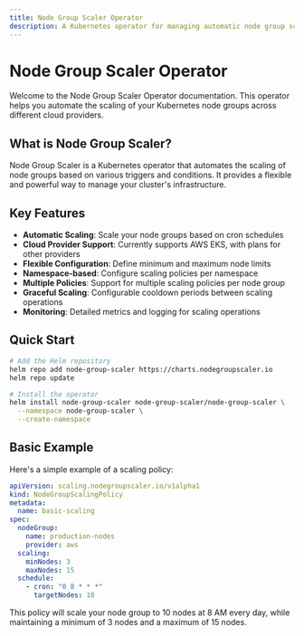 ```yaml
---
title: Node Group Scaler Operator
description: A Kubernetes operator for managing automatic node group scaling
---
```


# Node Group Scaler Operator

Welcome to the Node Group Scaler Operator documentation. This operator helps you automate the scaling of your Kubernetes node groups across different cloud providers.

## What is Node Group Scaler?

Node Group Scaler is a Kubernetes operator that automates the scaling of node groups based on various triggers and conditions. It provides a flexible and powerful way to manage your cluster's infrastructure.

## Key Features

- **Automatic Scaling**: Scale your node groups based on cron schedules
- **Cloud Provider Support**: Currently supports AWS EKS, with plans for other providers
- **Flexible Configuration**: Define minimum and maximum node limits
- **Namespace-based**: Configure scaling policies per namespace
- **Multiple Policies**: Support for multiple scaling policies per node group
- **Graceful Scaling**: Configurable cooldown periods between scaling operations
- **Monitoring**: Detailed metrics and logging for scaling operations

## Quick Start

```bash
# Add the Helm repository
helm repo add node-group-scaler https://charts.nodegroupscaler.io
helm repo update

# Install the operator
helm install node-group-scaler node-group-scaler/node-group-scaler \
  --namespace node-group-scaler \
  --create-namespace
```

## Basic Example

Here's a simple example of a scaling policy:

```yaml
apiVersion: scaling.nodegroupscaler.io/v1alpha1
kind: NodeGroupScalingPolicy
metadata:
  name: basic-scaling
spec:
  nodeGroup:
    name: production-nodes
    provider: aws
  scaling:
    minNodes: 3
    maxNodes: 15
  schedule:
    - cron: "0 8 * * *"
      targetNodes: 10
```

This policy will scale your node group to 10 nodes at 8 AM every day, while maintaining a minimum of 3 nodes and a maximum of 15 nodes.
